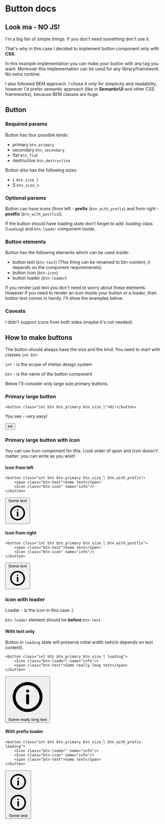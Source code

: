 <!-- Custom-MDX-Documentation.mdx -->

# Button docs

## Look ma - **NO JS**!

<section style={{width: 600}}>
I'm a big fan of simple things. If you don't need something don't use it.

That's why in this case I decided to implement button component only with **CSS**.

In this example implementation you can make your button with any tag you want. Moreover this implementation 
can be used for any library/framework. No extra runtime.

I also followed BEM approach. I chose it only for simplicity and readability, however I'd prefer semantic
approach (like in **SemanticUI** and other CSS frameworks), because BEM classes are huge.
</section>


## Button

### Required params

Button has four possible kinds:

- primary `btn_primary`
- secondary `btn_secondary`
- flat `btn_flat`
- destructive `btn_destructive`

Button also has the following sizes:

- L `btn_size_l`
- S `btn_size_s`

### Optional params

Button can have icons (from left - **prefix** (`btn_with_prefix`) and from right - **postfix** (`btn_with_postfix`)).

If the button should have loading state don't forget to add .loading class (`loading`) and `btn-loader` component inside.  

### Button elements

Button has the following elements which can be used inside:

- button text (`btn-text`) (This thing can be renamed to btn-content, it depends on the component requiremenets)
- button icon (`btn-icon`)
- button loader (`btn-loader`)

If you render just text you don't need to worry about these elements. However if you need to render an icon inside your button
or a loader, then button text comes in handy. I'll show the examples below.

### Caveats

I didn't support icons from both sides (maybe it's not needed).

## How to make buttons

<section style={{width: 600}}>

The button should always have the size and the kind. You need to start with classes `int btn`

`int` - is the scope of intelas design system

`btn` - is the name of the button component

</section>

Below I'll consider only large size primary buttons.

### Primary large button

`<button class="int btn btn_primary btn_size_l">Hi!</button>`

You see - very easy!

<button class="int btn btn_primary btn_size_l">Hi!</button>

### Primary large button with icon

You can use Icon component for this. Look order of *span* and *Icon* doesn't matter: you can write as you wish!

#### Icon from left

```
<button class="int btn btn_primary btn_size_l btn_with_prefix">
    <span class="btn-text">Some text</span>
    <Icon class="btn-icon" name="info"/>
</button>
```

<button class="int btn btn_primary btn_size_l btn_with_prefix">
    <span class="btn-text">Some text</span>
    <svg class="btn-icon" version="1.1" xmlns="http://www.w3.org/2000/svg" viewBox="0 0 20 20" fill="currentColor">
        <path fill-rule="evenodd" clip-rule="evenodd" d="M9.24995 6.99999C9.24995 6.58599 9.58595 6.24999 9.99996 6.24999C10.414 6.24999 10.75 6.58599 10.75 6.99999C10.75 7.41399 10.414 7.74999 9.99996 7.74999C9.58595 7.74999 9.24995 7.41399 9.24995 6.99999ZM9.24996 9.24999C9.24996 8.83599 9.58596 8.49999 9.99996 8.49999C10.414 8.49999 10.75 8.83599 10.75 9.24999V13C10.75 13.414 10.414 13.75 9.99996 13.75C9.58596 13.75 9.24996 13.414 9.24996 13V9.24999ZM9.99997 16C6.69172 16 3.99997 13.3083 3.99997 10C3.99997 6.69175 6.69172 3.99999 9.99997 3.99999C13.3082 3.99999 16 6.69175 16 10C16 13.3083 13.3082 16 9.99997 16ZM10 2.5C5.85775 2.5 2.5 5.85775 2.5 10C2.5 14.1423 5.85775 17.5 10 17.5C14.1415 17.5 17.5 14.1423 17.5 10C17.5 5.85775 14.1415 2.5 10 2.5Z"/>
    </svg>
</button>

#### Icon from right

```
<button class="int btn btn_primary btn_size_l btn_with_postfix">
    <span class="btn-text">Some text</span>
    <Icon class="btn-icon" name="info"/>
</button>
```

<button class="int btn btn_primary btn_size_l btn_with_postfix">
    <span class="btn-text">Some text</span>
    <svg class="btn-icon" version="1.1" xmlns="http://www.w3.org/2000/svg" viewBox="0 0 20 20" fill="currentColor">
        <path fill-rule="evenodd" clip-rule="evenodd" d="M9.24995 6.99999C9.24995 6.58599 9.58595 6.24999 9.99996 6.24999C10.414 6.24999 10.75 6.58599 10.75 6.99999C10.75 7.41399 10.414 7.74999 9.99996 7.74999C9.58595 7.74999 9.24995 7.41399 9.24995 6.99999ZM9.24996 9.24999C9.24996 8.83599 9.58596 8.49999 9.99996 8.49999C10.414 8.49999 10.75 8.83599 10.75 9.24999V13C10.75 13.414 10.414 13.75 9.99996 13.75C9.58596 13.75 9.24996 13.414 9.24996 13V9.24999ZM9.99997 16C6.69172 16 3.99997 13.3083 3.99997 10C3.99997 6.69175 6.69172 3.99999 9.99997 3.99999C13.3082 3.99999 16 6.69175 16 10C16 13.3083 13.3082 16 9.99997 16ZM10 2.5C5.85775 2.5 2.5 5.85775 2.5 10C2.5 14.1423 5.85775 17.5 10 17.5C14.1415 17.5 17.5 14.1423 17.5 10C17.5 5.85775 14.1415 2.5 10 2.5Z"/>
    </svg>
</button>

### Icon with loader

Loader - is the icon in this case :)

`btn-loader` element should be **before** `btn-text`.

#### With text only

Button in `loading` state will preserve initial width (which depends on text content).

```
<button class="int btn btn_primary btn_size_l loading">
    <Icon class="btn-loader" name="info"/>
    <span class="btn-text">Some really long text</span>
</button>
```

<button class="int btn btn_primary btn_size_l loading">
    <svg class="btn-loader" version="1.1" xmlns="http://www.w3.org/2000/svg" viewBox="0 0 20 20" fill="currentColor">
        <path fill-rule="evenodd" clip-rule="evenodd" d="M9.24995 6.99999C9.24995 6.58599 9.58595 6.24999 9.99996 6.24999C10.414 6.24999 10.75 6.58599 10.75 6.99999C10.75 7.41399 10.414 7.74999 9.99996 7.74999C9.58595 7.74999 9.24995 7.41399 9.24995 6.99999ZM9.24996 9.24999C9.24996 8.83599 9.58596 8.49999 9.99996 8.49999C10.414 8.49999 10.75 8.83599 10.75 9.24999V13C10.75 13.414 10.414 13.75 9.99996 13.75C9.58596 13.75 9.24996 13.414 9.24996 13V9.24999ZM9.99997 16C6.69172 16 3.99997 13.3083 3.99997 10C3.99997 6.69175 6.69172 3.99999 9.99997 3.99999C13.3082 3.99999 16 6.69175 16 10C16 13.3083 13.3082 16 9.99997 16ZM10 2.5C5.85775 2.5 2.5 5.85775 2.5 10C2.5 14.1423 5.85775 17.5 10 17.5C14.1415 17.5 17.5 14.1423 17.5 10C17.5 5.85775 14.1415 2.5 10 2.5Z"/>
    </svg>
    <span class="btn-text">Some really long text</span>
</button>

#### With prefix loader

```
<button class="int btn btn_primary btn_size_l btn_with_prefix loading">
    <Icon class="btn-loader" name="info"/>
    <Icon class="btn-icon" name="info"/>
    <span class="btn-text">Some text</span>
</button>
```

<button class="int btn btn_primary btn_size_l btn_with_prefix loading">
    <svg class="btn-loader" version="1.1" xmlns="http://www.w3.org/2000/svg" viewBox="0 0 20 20" fill="currentColor">
        <path fill-rule="evenodd" clip-rule="evenodd" d="M9.24995 6.99999C9.24995 6.58599 9.58595 6.24999 9.99996 6.24999C10.414 6.24999 10.75 6.58599 10.75 6.99999C10.75 7.41399 10.414 7.74999 9.99996 7.74999C9.58595 7.74999 9.24995 7.41399 9.24995 6.99999ZM9.24996 9.24999C9.24996 8.83599 9.58596 8.49999 9.99996 8.49999C10.414 8.49999 10.75 8.83599 10.75 9.24999V13C10.75 13.414 10.414 13.75 9.99996 13.75C9.58596 13.75 9.24996 13.414 9.24996 13V9.24999ZM9.99997 16C6.69172 16 3.99997 13.3083 3.99997 10C3.99997 6.69175 6.69172 3.99999 9.99997 3.99999C13.3082 3.99999 16 6.69175 16 10C16 13.3083 13.3082 16 9.99997 16ZM10 2.5C5.85775 2.5 2.5 5.85775 2.5 10C2.5 14.1423 5.85775 17.5 10 17.5C14.1415 17.5 17.5 14.1423 17.5 10C17.5 5.85775 14.1415 2.5 10 2.5Z"/>
    </svg>
    <svg class="btn-icon" version="1.1" xmlns="http://www.w3.org/2000/svg" viewBox="0 0 20 20" fill="currentColor">
        <path fill-rule="evenodd" clip-rule="evenodd" d="M9.24995 6.99999C9.24995 6.58599 9.58595 6.24999 9.99996 6.24999C10.414 6.24999 10.75 6.58599 10.75 6.99999C10.75 7.41399 10.414 7.74999 9.99996 7.74999C9.58595 7.74999 9.24995 7.41399 9.24995 6.99999ZM9.24996 9.24999C9.24996 8.83599 9.58596 8.49999 9.99996 8.49999C10.414 8.49999 10.75 8.83599 10.75 9.24999V13C10.75 13.414 10.414 13.75 9.99996 13.75C9.58596 13.75 9.24996 13.414 9.24996 13V9.24999ZM9.99997 16C6.69172 16 3.99997 13.3083 3.99997 10C3.99997 6.69175 6.69172 3.99999 9.99997 3.99999C13.3082 3.99999 16 6.69175 16 10C16 13.3083 13.3082 16 9.99997 16ZM10 2.5C5.85775 2.5 2.5 5.85775 2.5 10C2.5 14.1423 5.85775 17.5 10 17.5C14.1415 17.5 17.5 14.1423 17.5 10C17.5 5.85775 14.1415 2.5 10 2.5Z"/>
    </svg>
    <span class="btn-text">Some text</span>
</button>